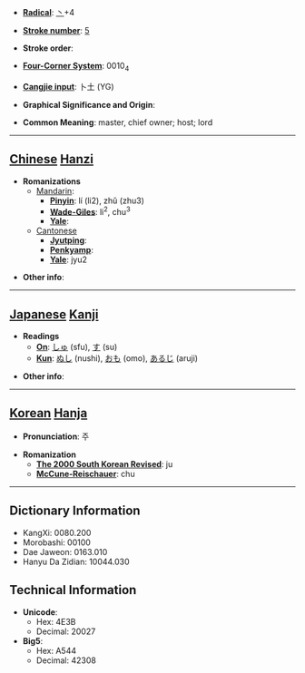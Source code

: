* '''[[Wiktionary:Chinese radical index| Radical]]''': [[Wiktionary:Chinese radical index 丶|丶]]+4

* '''[[Wiktionary:Chinese total strokes index|Stroke number]]''': [[Wiktionary:Chinese total strokes index 5|5]]

* '''Stroke order''': 

* '''[[Wiktionary:Chinese four corner index|Four-Corner System]]''': 0010<sub>4</sub>

* '''[[Wiktionary:Chinese Cangjie index|Cangjie input]]''': 卜土 (YG)

* '''Graphical Significance and Origin''': 

* '''Common Meaning''': master, chief owner; host; lord

----

== [[Chinese]] [[Hanzi]] ==

* '''Romanizations'''
** [[Mandarin]]:
*** '''[[Pinyin]]''': lí (li2), zhǔ (zhu3)
*** '''[[Wade-Giles]]''': li<sup>2</sup>, chu<sup>3</sup>
*** '''[[Yale]]''': 
**[[Cantonese]]
***'''[[Jyutping]]''':
***'''[[Penkyamp]]''': 
***'''[[Yale]]''': jyu2

* '''Other info''': 

----

== [[Japanese]] [[Kanji]] ==

* '''Readings'''
** '''[[On]]''': [[しゅ]] (sfu), [[す]] (su)
** '''[[Kun]]''': [[ぬし]] (nushi), [[おも]] (omo), [[あるじ]] (aruji)

* '''Other info''':  

----

== [[Korean]] [[Hanja]] ==

* '''Pronunciation''': 주

* '''Romanization'''
** '''[[The 2000 South Korean Revised Romanization|The 2000 South Korean Revised]]''': ju
** '''[[McCune-Reischauer]]''': chu

----

== Dictionary Information ==

* KangXi: 0080.200
* Morobashi: 00100
* Dae Jaweon: 0163.010
* Hanyu Da Zidian: 10044.030

== Technical Information ==

* '''Unicode''':
** Hex: 4E3B
** Decimal: 20027
* '''Big5''':
** Hex: A544
** Decimal: 42308